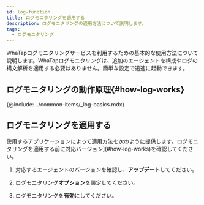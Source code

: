 ```yaml
---
id: log-function
title: ログモニタリングを適用する
description: ログモニタリングの適用方法について説明します。
tags:
  - ログモニタリング
---
```


<!-- 개요 페이지 

로그 모니터링 적용 대상 및 공통 전개 방식 안내 -->

WhaTapログモニタリングサービスを利用するための基本的な使用方法について説明します。WhaTapログモニタリングは、追加のエージェントを構成やログの構文解析を適用する必要はありません。簡単な設定で迅速に起動できます。 

<!-- 
~~다음 동영상~~ 가이드를 참조하세요. -->

<!-- 미편집본 영상 링크를 첨부했으나 재생 불가

{@video: https://drive.google.com/file/d/1Wi0NUG_ess-986yDsdScu7r3-QdWb1cf/preview}

-->

## ログモニタリングの動作原理{#how-log-works}

{@include: ../common-items/_log-basics.mdx}

## ログモニタリングを適用する

使用するアプリケーションによって適用方法を次のように提供します。ログモニタリングを適用する前に対応バージョン](#how-log-works)を確認してください。 

1.  対応するエージェントのバージョンを確認し、**アップデート**してください。

2.  ログモニタリング**オプション**を設定してください。

3.  ログモニタリングを**有効**にしてください。


<DocCardList/>

